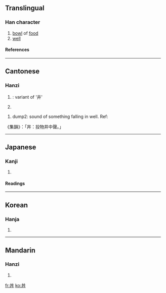 {{see|井}}<!-- may be replaced by zh-forms -->
==Translingual==

===Han character===
{{Han char|rn=3|rad=丶|as=04|sn=5|four=5500<sub>0</sub>|canj=廿廿戈 (TTI)}}

# [[bowl]] of [[food]]
# [[well]]

====References====
{{Han ref|kx=0081.010|dkj=00101|dj=0164.010|hdz=10045.010|uh=4E3C|ud=20028|bh=C964|bd=51556}}

----

==Cantonese==

===Hanzi===
{{ZHchar|丼}}{{zh-attention|needs inflection template}}

# {{yue-hanzi|jyut=|y=jeng2, jing2}}: variant of '井'
# {{defn|Cantonese}}
{{rfc}}
# dump2: sound of something falling in well. Ref:
《集韻》：「丼：投物井中聲。」

----

==Japanese==

===Kanji===
{{ja-kanji|grade=|rs=丶04}}

# {{defn|Japanese}}

====Readings====
{{ja-readings|on=[[せい]] (sei), [[たん]] (tan), [[しょう]] (shō)|kun=[[どんぶり]] (domburi)}}

----

==Korean==

===Hanja===
{{ko-hanja|hangeul=정|rv=jeong|mr=chŏng}}

# {{defn|Korean}}

----

==Mandarin==

===Hanzi===
{{cmn-hanzi|pin=[[jǐng]] ([[jing3]])|wg=ching<sup>3</sup>}}

# {{defn|Mandarin}}

[[fr:丼]]
[[ko:丼]]